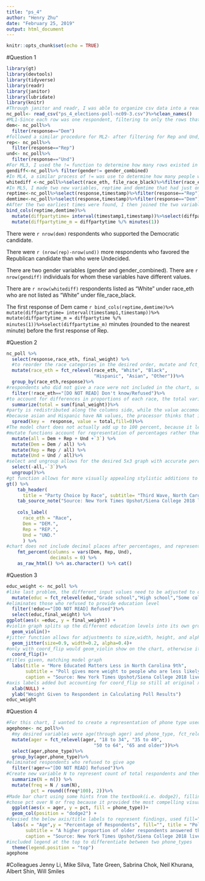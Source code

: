 ```yaml
---
title: "ps_4"
author: "Henry Zhu"
date: "February 25, 2019"
output: html_document
---
```


```r
knitr::opts_chunk$set(echo = TRUE)
```

#Question 1
```r
library(gt)
library(devtools)
library(tidyverse)
library(readr)
library(janitor)
library(lubridate)
library(knitr)
#Through janitor and readr, I was able to organize csv data into a readable format and begin to parse through data
nc_poll<- read_csv("ps_4_elections-poll-nc09-3.csv")%>%clean_names()
#ML1-Since each row was one respondent, filtering to only the rows that had a Dem response allowed me them to count the number of remaining rows to see how many people supported Democratic candidate through nrow(), showed below in inline code
dem<- nc_poll%>%
  filter(response=="Dem")
#followed a similar procedure for ML2- after filtering for Rep and Und, I took the difference of the nrow()s to count how many more responses were Republican compared to Undecided
rep<- nc_poll%>%
  filter(response=="Rep")
und<- nc_poll%>%
  filter(response=="Und")
#For ML3, I used the != function to determine how many rows existed in which the two gender variables did not match and then counted the rows through nrow() in inline code
gendiff<-nc_poll%>% filter(gender!= gender_combined)
#In ML4, a similar process of != was use to determine how many people who were listed as White in race_eth was not in file_race_black. Filtering for "White" first allowed for only those rows to be shown in the race_eth column
whitediff <-nc_poll%>%select(race_eth, file_race_black)%>%filter(race_eth=="White",race_eth!=file_race_black)
#In ML5, I made two new variables, reptime and demtime that had just one value, the earliest response time. This was accomplished through filtering for each party and then using the head(n=1) function.
reptime<-nc_poll%>%select(response,timestamp)%>%filter(response=="Rep")%>%head(n=1)
demtime<-nc_poll%>%select(response,timestamp)%>%filter(response=="Dem")%>%head(n=1)
#After the two earliest times were found, I then joined the two variables through bind_cols and found the interval separating the two different timestamps, calling it diffpartytime. Through using the %/% minutes(1) function, I was able to convert their standard ymd to a readable minutes form.
bind_cols(reptime,demtime)%>%
  mutate(diffpartytime= interval(timestamp1,timestamp))%>%select(diffpartytime)%>% 
  mutate(diffpartytime_m = diffpartytime %/% minutes(1))
```
There were `r nrow(dem)` respondents who supported the Democratic candidate.

There were `r (nrow(rep)-nrow(und))` more respondents who favored the Republican candidate than who were Undecided.

There are two gender variables (gender and gender_combined). There are `r nrow(gendiff)` individuals for whom these variables have different values.

There are `r nrow(whitediff)` respondents listed as “White” under race_eth who are not listed as “White” under file_race_black.

The first response of Dem came `r bind_cols(reptime,demtime)%>%
  mutate(diffpartytime= interval(timestamp1,timestamp))%>%
  mutate(diffpartytime_m = diffpartytime %/% minutes(1))%>%select(diffpartytime_m)` minutes (rounded to the nearest minute) before the first response of Rep.

#Question 2  
```r
nc_poll %>%
  select(response,race_eth, final_weight) %>%
  #to reorder the race categories in the desired order, mutate and fct_relevel was used, this did not affect the actual values of race_eth
  mutate(race_eth = fct_relevel(race_eth, "White", "Black", 
                                "Hispanic", "Asian", "Other"))%>%
  group_by(race_eth,response)%>%
#respondents who did not give a race were not included in the chart, so they were removed from the dataset
  filter(!race_eth=="[DO NOT READ] Don't know/Refused")%>%
#to account for differences in proportions of each race, the total variable accumulates each weight given to the response type
  summarize(total = sum(final_weight))%>%
#party is redistributed along the columns side, while the value accomodates for the weighted percentages of each race in accordance to their proportional voting totals
#because asian and Hispanic have NA values, the processor thinks that it is adding up a NULL value and will make  the total value NULL, thus generating many NAs. Instead, fill=0 ensures it is adding 0 which preserves the numerical consistency of the values
  spread(key =  response, value = total,fill=0)%>%
#The model chart does not actually add up to 100 percent, because it leaves out third party(`3`) values. However, when calculating percentages, we must still include third party values so the all function accounts for all four potential choices that voters had
#mutate functions account for representation of percentages rather than constant values
  mutate(all = Dem + Rep + Und +`3`) %>% 
  mutate(Dem = Dem / all) %>% 
  mutate(Rep = Rep / all) %>% 
  mutate(Und = Und / all)%>%
#select and ungroup allows for the desired 5x3 graph with accurate percentages
  select(-all,-`3`)%>%
  ungroup()%>%
#gt function allows for more visually appealing stylistic additions to the chart, in accordance with title, subtitle, column labels
gt() %>% 
    tab_header(
      title = "Party Choice by Race", subtitle= "Third Wave, North Carolina’s 9th Congressional District, 2018") %>% 
    tab_source_note("Source: New York Times Upshot/Siena College 2018 live polls")%>%
    
    cols_label(
      race_eth = "Race",
      Dem = "DEM.",
      Rep = "REP.",
      Und = "UND."
      ) %>%
#chart does not include decimal places after percentages, and represents each value as a charater
    fmt_percent(columns = vars(Dem, Rep, Und),
                decimals = 0) %>% 
    as_raw_html() %>% as.character() %>% cat()
```

#Question 3
```r
educ_weight <- nc_poll %>% 
#like last problem, the different input values need to be adjusted to organize from top-down Grad/Professional Degree-> Grade School
  mutate(educ = fct_relevel(educ,"Grade school","High school","Some college or trade school","Bachelors' degree", "Graduate or Professional Degree")) %>%
#eliminates those who refused to provide education level
  filter(!educ=="[DO NOT READ] Refused")%>%
  select(educ,final_weight) %>%
ggplot(aes(x =educ, y = final_weight)) + 
#violin graph splits up the different education levels into its own groupings, almost like a facet-wrap but condensed onto one graph
  geom_violin()+
#jitter function allows for adjustments to size,width, height, and alpha(opacity), with minor changes to get my chart to match to best of ability
  geom_jitter(size=0.9, width=0.2, alpha=0.4)+
#only with coord_flip would geom_violin show on the chart, otherwise it would just be a straight line
  coord_flip()+
#titles given, matching model graph
  labs(title = "More Educated Matters Less in North Carolina 9th",
       subtitle = "Poll gives more weight to people who are less likely to participate in polls",
       caption = "Source: New York Times Upshot/Siena College 2018 live polls") +
#axis labels added but accounting for coord_flip so still at original x-y configuration
  xlab(NULL) +
  ylab("Weight Given to Respondent in Calculating Poll Results")
educ_weight
```

#Question 4
```r
#For this chart, I wanted to create a representation of phone type used to respond to poll,taken across various ages. Although faceting would work here for each age category, I thought the best representation would be include all the data on one graph and to color-code cell phone vs. landline. A bar chart worked the best, and I decided to create a numerical measure through finding the percentage of cell phone/landline users to total respondents for each age category.
agephone<- nc_poll%>% 
  #my desired variables were age(through ager) and phone_type, fct_relevel allowed for reorganization according to increasing age
  mutate(ager = fct_relevel(ager, "18 to 34", "35 to 49", 
                                "50 to 64", "65 and older"))%>%
  select(ager,phone_type)%>%
  group_by(ager,phone_type)%>% 
#eliminated respondents who refused to give age
  filter(!ager=="[DO NOT READ] Refused")%>%
#Create new variable N to represent count of total respondents and then found the frequency and percentage of each respondent according to independent variable(phone_type), rounded to 2 decimal places and converted into a percentage 
  summarize(N = n()) %>%
  mutate(freq = N / sum(N),
         pct = round((freq*100), 2))%>%
#Made bar chart using some hints from the textbook(i.e. dodge2), filling it by phone type to differentiate the two columns in each age category
#chose pct over N or freq because it provided the most compelling visual look at a decrease in cell phone use as age increases
  ggplot(aes(x = ager, y = pct, fill = phone_type))+
  geom_col(position = "dodge2") +
#devised the below axis/title labels to represent findings, used fill="" to leave out phone_type from appearing since the two color codes were self-explanatory with "Cell" and "Landline"
  labs(x = "Age",y = "Percentage of Respondents", fill="", title = "Poll Respondent Phone Type in NC 9th, by Age ",
       subtitle = "A higher proportion of older respondents answered through landlines",
       caption = "Source: New York Times Upshot/Siena College 2018 live polls") +
#included legend at the top to differentiate between two phone_types  
  theme(legend.position = "top")
agephone
```


#Colleagues
Jenny Li, Mike Silva, Tate Green, Sabrina Chok, Neil Khurana, Albert Shin, Will Smiles